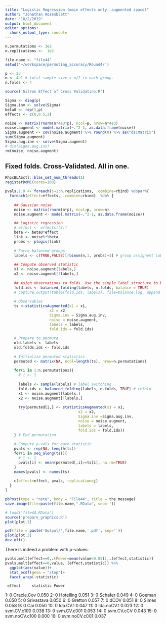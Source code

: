 ```yaml
---
title: "Logistic Regression (main effects only, augmented space)"
author: "Jonathan Rosenblatt"
date: "18/2/2019"
output: html_document
editor_options: 
  chunk_output_type: console
---
```


```r
n.permutations <- 3e2
n.replications <-  1e2
```


```r
file.name <- "file44"
setwd('~/workspace/permuting_accuracy/Round4/')

p <- 23
n <- 4e1 # total sample size-> n/2 in each group.
n.folds <- 4

source('Gilron Effect of Cross Validatino.R')

Sigma <- diag(p)
Sigma.inv <- solve(Sigma)
beta0 <- rep(1,p)
effects <- c(0,0.5,2)
```

```r
noise <- matrix(rnorm(n*4e3*p), ncol=p, nrow=n*4e3)
noise.augment <- model.matrix(~.^2-1, as.data.frame(noise))
Sigma.augment <- cov(noise.augment) %>% round(0) %>% as("dsCMatrix")
sum(Sigma.augment)
Sigma.aug.inv <- solve(Sigma.augment)
# dim(Sigma.aug.inv)
rm(noise, noise.augment)
```



## Fixed folds. Cross-Validated. All in one.
```r
RhpcBLASctl::blas_set_num_threads(1)
registerDoMC(cores=100)
```

```r
pvals.1.9 <- foreach(j=1:n.replications, .combine=rbind) %dopar%{
  foreach(effect=effects, .combine=rbind)  %do% {
    
    ## Gaussian noise
    noise <- matrix(rnorm(n*p), ncol=p, nrow=n)
    noise.augment <- model.matrix(~.^2-1, as.data.frame(noise))

    ## Logistic regression
    # effect <- effects[[3]]
    beta <- beta0*effect
    link <- noise%*%beta
    probs <- plogis(link)
    
    # Force balanced groups:
    labels <- c(TRUE,FALSE)[rbinom(n,1, probs)+1] # group assignemt labels
    
    ## Compute observed statistic
    x1 <- noise.augment[labels,]
    x2 <- noise.augment[!labels,]
    
    ## Asign observations to folds. Use the simple label structure to balance folds.
    fold.ids <- balanced_folding(labels, n.folds, balance = TRUE)
    # capture.output(table(fold.ids, labels), file=balance.log, append = TRUE)
    
    # Observables 
    ts <-statisticsAugmented(x1 = x1, 
                    x2 = x2, 
                    Sigma.inv = Sigma.aug.inv, 
                    noise = noise.augment, 
                    labels = labels, 
                    fold.ids = fold.ids)
    
    # Prepare to permute
    old.labels <- labels
    old.folds.ids <- fold.ids
    
    # Initialize permuted statistics
    permuted <- matrix(NA, ncol=length(ts), nrow=n.permutations)
    
    for(i in 1:n.permutations){
      # i <- 1
      
      labels <- sample(labels) # label switching
      fold.ids <- balanced_folding(labels, n.folds, TRUE) # refold
      x1 <- noise.augment[labels,]
      x2 <- noise.augment[!labels,]
      
      try(permuted[i,] <- statisticsAugmented(x1 = x1, 
                                 x2 = x2,
                                 Sigma.inv =Sigma.aug.inv, 
                                 noise = noise.augment,
                                 labels = labels,
                                 fold.ids = fold.ids))
    } # End permutation
    
    # Compute p-vals for each statistic
    pvals <- rep(NA, length(ts))
    for(i in seq_along(ts)){
      # i <- 1
      pvals[i] <- mean(permuted[,i]>=ts[i], na.rm=TRUE)
    }
    names(pvals) <- names(ts)
    
    c(effect=effect, pvals, replication=j) 
  }
} 

pbPost(type = "note", body = "File44", title = the.message)
save.image(file=paste(file.name,".RData", sep=''))
```


```r
# load('file44.RData')
source('prepare_graphics.R')
plot(plot.3)
```

```r
pdf(file = paste('Output/',file.name,'.pdf', sep=''))
plot(plot.3)
dev.off()
```

There is indeed a problem with p-values:

```r
pvals.melt[effect==0,.(Power=mean(value<0.05)),.(effect,statistic)]
pvals.melt[effect==0,value,.(effect,statistic)] %>% 
  ggplot(aes(value))+
  stat_ecdf(geom = "step")+
  facet_wrap(~statistic)
```

     effect     statistic Power
 1:      0    Oracle.Cov 0.050
 2:      0     Hotelling 0.051
 3:      0       Schafer 0.049
 4:      0        Goeman 0.050
 5:      0    Srivastava 0.050
 6:      0       Gretton 0.057
 7:      0          dCOV 0.051
 8:      0         Simes 0.058
 9:      0           Cai 0.050
10:      0      lda.CV.1 0.047
11:      0    lda.noCV.1 0.023
12:      0   svm.CV.c100 0.038
13:      0   svm.CV.c001 0.053
14:      0    svm.CV.cCV 0.043
15:      0 svm.noCV.c100 0.000
16:      0 svm.noCV.c001 0.037

